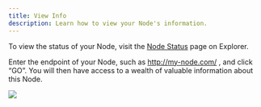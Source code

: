 ```yaml
---
title: View Info
description: Learn how to view your Node's information.
---
```


To view the status of your Node, visit the [Node Status](https://explorer.rss3.io/nodes/info) page on Explorer.

Enter the endpoint of your Node, such as http://my-node.com/ , and click “GO”. You will then have access to a wealth of valuable information about this Node.

![](./assets/view-info.png)
